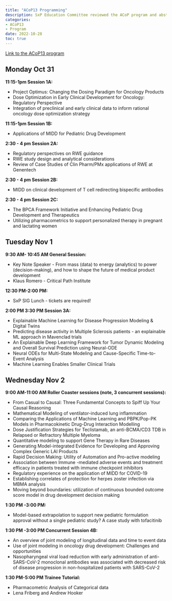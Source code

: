 ```yaml
---
title: "ACoP13 Programming"
description: SxP Education Committee reviewed the ACoP program and abstracts to select content of interest for SxP
categories: 
- ACoP13
- Program
date: 2022-10-28
toc: true
---
```


[Link to the ACoP13 program](https://go-acop.org/default.asp?id=46&keuze=meeting&mid=21)

## Monday Oct 31 

**11:15-1pm Session 1A:**

- Project Optimus: Changing the Dosing Paradigm for Oncology Products 
- Dose Optimization in Early Clinical Development for Oncology: Regulatory Perspective 
- Integration of preclinical and early clinical data to inform rational oncology dose optimization strategy 

**11:15-1pm Session 1B: **

-	Applications of MIDD for Pediatric Drug Development 

**2:30 - 4 pm	Session 2A: **

-	Regulatory perspectives on RWE guidance
-	RWE study design and analytical considerations
-	Review of Case Studies of Clin Pharm/PMx applications of RWE at Genentech

**2:30 - 4 pm	Session 2B:**

-	MIDD on clinical development of T cell redirecting bispecific antibodies 

**2:30 - 4 pm	Session 2C:**

-	The BPCA Framework Initiative and Enhancing Pediatric Drug Development and Therapeutics 
-	Utilizing pharmacometrics to support personalized therapy in pregnant and lactating women 


## Tuesday Nov 1

**9:30 AM- 10:45 AM General Session: **

-	Key Note Speaker - From mass (data) to energy (analytics) to power (decision-making), and how to shape the future of medical product development	
-	Klaus Romero - Critical Path Institute

**12:30 PM-2:00 PM:**

-	SxP SIG Lunch - tickets are required!

**2:00 PM	3:30 PM	Session 3A:** 

-	Explainable Machine Learning for Disease Progression Modeling & Digital Twins  	
-	Predicting disease activity in Multiple Sclerosis patients - an explainable ML approach in Mavenclad trials		 
-	An Explainable Deep Learning Framework for Tumor Dynamic Modeling and Overall Survival Prediction using Neural-ODE		 
-	Neural ODEs for Multi-State Modeling and Cause-Specific Time-to-Event Analysis	 
-	Machine Learning Enables Smaller Clinical Trials	


## Wednesday Nov 2

**9:00 AM-11:00 AM	Roller Coaster sessions (note, 3 concurrent sessions):**

-	From Casual to Causal: Three Fundamental Concepts to Spiff Up Your Causal Reasoning 	
-	Mathematical Modeling of ventilator-induced lung inflammation		
-	Comparing the Applications of Machine Learning and PBPK/Pop-PK Models in Pharmacokinetic Drug-Drug Interaction Modelling		
-	Dose Justification Strategies for Teclistamab, an anti-BCMA/CD3 TDB in Relapsed or Refractory Multiple Myeloma	 
-	Quantitative modeling to support Gene Therapy in Rare Diseases	
-	Generating Model-integrated Evidence for Developing and Approving Complex Generic LAI Products		
-	Rapid Decision Making: Utility of Automation and Pro-active modeling	
-	Association between Immune -mediated adverse events and treatment efficacy in patients treated with immune checkpoint inhibitors	
-	Regulatory experience on the application of MIDD  for COVID-19 
-	Establishing correlates of protection for herpes zoster infection via MBMA analysis
-	Moving beyond boundaries: utilization of continuous bounded outcome score model in drug development decision making	

**1:30 PM -3:00 PM:	**

-	Model-based extrapolation to support new pediatric formulation approval without a single pediatric study? A case study with tofacitinib	

**1:30 PM -3:00 PM	Concurrent Session 4B: **

-	An overview of joint modeling of longitudinal data and time to event data 	
-	Use of joint modeling in oncology drug development: Challenges and opportunities 
-	Nasopharyngeal viral load reduction with early administration of anti-SARS-CoV-2 monoclonal antibodies was associated with decreased risk of disease progression in non-hospitalized patients with SARS-CoV-2	
	
**1:30 PM-5:00 PM	Trainee Tutorial: **

-	Pharmacometric Analysis of Categorical data 
-	Lena Friberg and Andrew Hooker	


